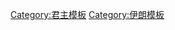 {{Navbox
| name  =桑德王朝統治者
| title = [[桑德王朝]]的[[伊朗君主列表#桑德王朝|統治者]] <small>（1751年－1794年）</small>
| listclass = hlist
| state = {{{state|autocollapse}}}
| list1 =
* [[卡里姆汗]] <small>（1751年－1779年）</small>
* [[穆罕默德·阿里汗]] <small>（1779年）</small>
* [[阿布·法特赫汗]] <small>（1779年）</small>
* [[薩迪克汗]] <small>（1779年－1781年）</small>
* [[阿里·穆拉德汗]] <small>（1781年－1785年）</small>
* [[賈法爾汗]] <small>（1785年－1789年）</small>
* [[賽義德·穆勞德汗]] <small>（1789年）</small>
* [[盧圖夫·阿里汗]] <small>（1789年－1794年）</small>

}}<noinclude>
{{collapsible option}}
[[Category:君主模板]]
[[Category:伊朗模板]]
</noinclude>